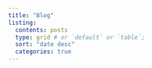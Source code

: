 ```yaml
---
title: "Blog"
listing:
  contents: posts
  type: grid # or `default` or `table`;
  sort: "date desc"
  categories: true
---
```


